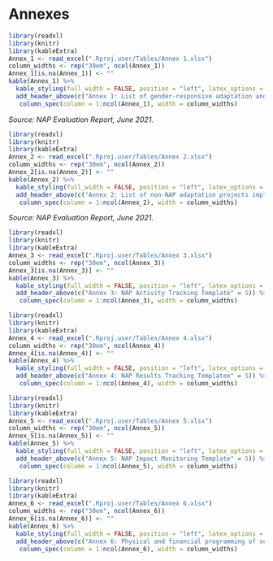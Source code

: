# Annexes {.unnumbered}

```r
library(readxl)
library(knitr)
library(kableExtra)
Annex_1 <- read_excel(".Rproj.user/Tables/Annex 1.xlsx")
column_widths <- rep("30em", ncol(Annex_1))
Annex_1[is.na(Annex_1)] <- ""
kable(Annex_1) %>%
  kable_styling(full_width = FALSE, position = "left", latex_options = "hold_position", bootstrap_options = "condensed") %>%
  add_header_above(c("Annex 1: List of gender-responsive adaptation and resilience projects implemented outside the NAP" = 5)) %>%
   column_spec(column = 1:ncol(Annex_1), width = column_widths)
```

*Source: NAP Evaluation Report, June 2021.*

```r
library(readxl)
library(knitr)
library(kableExtra)
Annex_2 <- read_excel(".Rproj.user/Tables/Annex 2.xlsx")
column_widths <- rep("30em", ncol(Annex_2))
Annex_2[is.na(Annex_2)] <- ""
kable(Annex_2) %>%
  kable_styling(full_width = FALSE, position = "left", latex_options = "hold_position", bootstrap_options = "condensed") %>%
  add_header_above(c("Annex 2: List of non-NAP adaptation projects implemented by CSOs" = 4)) %>%
   column_spec(column = 1:ncol(Annex_2), width = column_widths)
```

*Source: NAP Evaluation Report, June 2021.*

```r
library(readxl)
library(knitr)
library(kableExtra)
Annex_3 <- read_excel(".Rproj.user/Tables/Annex 3.xlsx")
column_widths <- rep("30em", ncol(Annex_3))
Annex_3[is.na(Annex_3)] <- ""
kable(Annex_3) %>%
  kable_styling(full_width = FALSE, position = "left", latex_options = "hold_position", bootstrap_options = "condensed") %>%
  add_header_above(c("Annex 3: NAP Activity Tracking Template" = 5)) %>%
   column_spec(column = 1:ncol(Annex_3), width = column_widths)
```

```r
library(readxl)
library(knitr)
library(kableExtra)
Annex_4 <- read_excel(".Rproj.user/Tables/Annex 4.xlsx")
column_widths <- rep("30em", ncol(Annex_4))
Annex_4[is.na(Annex_4)] <- ""
kable(Annex_4) %>%
  kable_styling(full_width = FALSE, position = "left", latex_options = "hold_position", bootstrap_options = "condensed") %>%
  add_header_above(c("Annex 4: NAP Results Tracking Templatee" = 5)) %>%
   column_spec(column = 1:ncol(Annex_4), width = column_widths)
```

```r
library(readxl)
library(knitr)
library(kableExtra)
Annex_5 <- read_excel(".Rproj.user/Tables/Annex 5.xlsx")
column_widths <- rep("30em", ncol(Annex_5))
Annex_5[is.na(Annex_5)] <- ""
kable(Annex_5) %>%
  kable_styling(full_width = FALSE, position = "left", latex_options = "hold_position", bootstrap_options = "condensed") %>%
  add_header_above(c("Annex 5: NAP Impact Monitoring Template" = 5)) %>%
   column_spec(column = 1:ncol(Annex_5), width = column_widths)
```

```r
library(readxl)
library(knitr)
library(kableExtra)
Annex_6 <- read_excel(".Rproj.user/Tables/Annex 6.xlsx")
column_widths <- rep("30em", ncol(Annex_6))
Annex_6[is.na(Annex_6)] <- ""
kable(Annex_6) %>%
  kable_styling(full_width = FALSE, position = "left", latex_options = "hold_position", bootstrap_options = "condensed") %>%
  add_header_above(c("Annex 6: Physical and financial programming of selected projects" = 21)) %>%
   column_spec(column = 1:ncol(Annex_6), width = column_widths)
```

